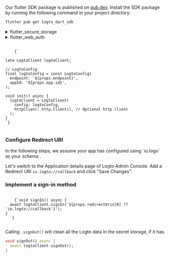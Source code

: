 
<Steps>
<Step title="Install Logto SDK">

Our flutter SDK package is published on [pub.dev](https://pub.dev/packages/logto_dart_sdk). Install the SDK package by running the following command in your project directory:

```bash
flutter pub get logto_dart_sdk
```

</Step>
<Step title="Dependency settings" subtitle="2 steps">
<details>

<summary>flutter_secure_storage</summary>

<p>

We use [flutter_secure_storage](https://pub.dev/packages/flutter_secure_storage) to implement the cross-platform persistent secure token storage.

- Keychain is used for iOS
- AES encryption is used for Android.

### Config Android version:

In `[project]/android/app/build.gradle` set minSdkVersion to >= 18.

```gradle
android {
    ...

    defaultConfig {
        ...
        minSdkVersion 18
        ...
    }
}
```

<InlineNotification>

By default Android backups data on Google Drive. It can cause exception `java.security.InvalidKeyException:Failed` to unwrap key. You will need to:

- Disable `autobackup`;
- Exclude `sharedprefs` FlutterSecureStorage used by the plugin;

</InlineNotification>

1. To disable `autobackup`, go to your app manifest file and set the boolean value `android:allowBackup`:

   ```xml
   <manifest ... >
       ...
       <application
         android:allowBackup="false"
         android:fullBackupContent="false"
         ...
       >
           ...
       </application>
   </manifest>

   ```

2. Exclude `sharedprefs` FlutterSecureStorage.

   If you need to enable the `android:fullBackupContent` for your app. Set up a backup rule to [exclude](https://developer.android.com/guide/topics/data/autobackup#IncludingFiles) the prefs used by the plugin:

   ```xml
   <application ...
     android:fullBackupContent="@xml/backup_rules">
   </application>
   ```

   ```xml
   <?xml version="1.0" encoding="utf-8"?>
   <full-backup-content>
     <exclude domain="sharedpref" path="FlutterSecureStorage"/>
   </full-backup-content>
   ```

Please check [flutter_secure_storage](https://pub.dev/packages/flutter_secure_storage#configure-android-version) for more details.

</p>

</details>

<details>

<summary>flutter_web_auth</summary>

<p>

[flutter_web_auth](https://pub.dev/packages/flutter_web_auth) is used behind Logto's flutter SDK. We rely on its webview-based interaction interface to open Logto's authorization pages.

<InlineNotification>

Under the hood, this plugin uses `ASWebAuthenticationSession` on iOS 12+ and macOS 10.15+,
`SFAuthenticationSession` on iOS 11, Chrome Custom Tabs on Android and opens a new window on Web.
You can build it with iOS 8+, but it is currently only supported by iOS 11 or higher.

</InlineNotification>

Andorid:

In order to capture the callback url from Logto's sign-in web page, you will need to register your sign-in redirectUri to the `AndroidManifest.xml`.

```xml
<activity android:name="com.linusu.flutter_web_auth.CallbackActivity" android:exported="true">
  <intent-filter android:label="flutter_web_auth">
    <action android:name="android.intent.action.VIEW"/>
    <category android:name="android.intent.category.DEFAULT"/>
    <category android:name="android.intent.category.BROWSABLE"/>
    <data android:scheme="io.logto"/>
  </intent-filter>
</activity>
```

</p>

</details>

</Step>
<Step title="Init LogtoClient" subtitle="1 step">

<pre>
  <code className="language-dart">
    {`

late LogtoClient logtoClient;

// LogtoConfig
final logtoConfig = const LogtoConfig(
  endpoint: '${props.endpoint}',
  appId: '${props.app.id}',
);

void init() async {
  logtoClient = LogtoClient(
    config: logtoConfig,
    httpClient: http.Client(), // Optional http client
  );
}
`}
  </code>
</pre>

</Step>
<Step title="Sign In" subtitle="2 steps">

### Configure Redirect URI

<InlineNotification>
  In the following steps, we assume your app has configured using `io.logo` as your schema .
</InlineNotification>

Let's switch to the Application details page of Logto Admin Console. Add a Redirect URI `io.logto://callback` and click "Save Changes".

<UriInputField name="redirectUris" />

### Implement a sign-in method

<pre>
  <code className="language-dart">
    {`void signIn() async {
  await logtoClient.signIn('${props.redirectUris[0] ?? 'io.logto://callback'}');
}
  `}
  </code>
</pre>

</Step>

<Step title="Sign Out" subtitle="1 step">

Calling `.signOut()` will clean all the Logto data in the secret storage, if it has.

```dart
void signOut() async {
  await logtoClient.signOut();
}
```

</Step>

</Steps>
